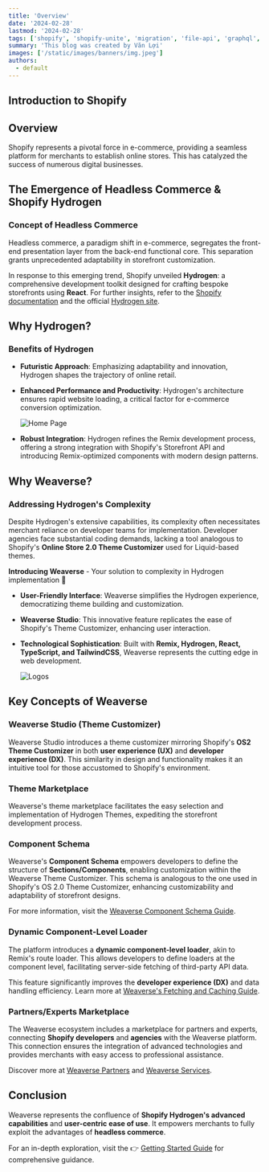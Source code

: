```yaml
---
title: 'Overview'
date: '2024-02-28'
lastmod: '2024-02-28'
tags: ['shopify', 'shopify-unite', 'migration', 'file-api', 'graphql', 'nodejs']
summary: 'This blog was created by Văn Lợi'
images: ['/static/images/banners/img.jpeg']
authors:
  - default
---
```


## Introduction to Shopify

## Overview

Shopify represents a pivotal force in e-commerce, providing a seamless platform for merchants to establish online stores. This has catalyzed the success of numerous digital businesses.

## The Emergence of Headless Commerce & Shopify Hydrogen

### Concept of Headless Commerce

Headless commerce, a paradigm shift in e-commerce, segregates the front-end presentation layer from the back-end functional core. This separation grants unprecedented adaptability in storefront customization.

In response to this emerging trend, Shopify unveiled **Hydrogen**: a comprehensive development toolkit designed for crafting bespoke storefronts using **React**. For further insights, refer to the [Shopify documentation](https://shopify.dev) and the official [Hydrogen site](https://hydrogen.shopify.dev).

## Why Hydrogen?

### Benefits of Hydrogen

- **Futuristic Approach**: Emphasizing adaptability and innovation, Hydrogen shapes the trajectory of online retail.
- **Enhanced Performance and Productivity**: Hydrogen's architecture ensures rapid website loading, a critical factor for e-commerce conversion optimization.

  ![Home Page](/static/images/shopify_hydrogen_home_page.webp)

- **Robust Integration**: Hydrogen refines the Remix development process, offering a strong integration with Shopify's Storefront API and introducing Remix-optimized components with modern design patterns.

## Why Weaverse?

### Addressing Hydrogen's Complexity

Despite Hydrogen's extensive capabilities, its complexity often necessitates merchant reliance on developer teams for implementation. Developer agencies face substantial coding demands, lacking a tool analogous to Shopify's **Online Store 2.0 Theme Customizer** used for Liquid-based themes.

**Introducing Weaverse** - Your solution to complexity in Hydrogen implementation 💪

- **User-Friendly Interface**: Weaverse simplifies the Hydrogen experience, democratizing theme building and customization.
- **Weaverse Studio**: This innovative feature replicates the ease of Shopify's Theme Customizer, enhancing user interaction.
- **Technological Sophistication**: Built with **Remix, Hydrogen, React, TypeScript, and TailwindCSS**, Weaverse represents the cutting edge in web development.

  ![Logos](/static/images/Logos.webp)

## Key Concepts of Weaverse

### Weaverse Studio (Theme Customizer)

Weaverse Studio introduces a theme customizer mirroring Shopify's **OS2 Theme Customizer** in both **user experience (UX)** and **developer experience (DX)**. This similarity in design and functionality makes it an intuitive tool for those accustomed to Shopify's environment.

### Theme Marketplace

Weaverse's theme marketplace facilitates the easy selection and implementation of Hydrogen Themes, expediting the storefront development process.

### Component Schema

Weaverse's **Component Schema** empowers developers to define the structure of **Sections/Components**, enabling customization within the Weaverse Theme Customizer. This schema is analogous to the one used in Shopify's OS 2.0 Theme Customizer, enhancing customizability and adaptability of storefront designs.

For more information, visit the [Weaverse Component Schema Guide](https://weaverse.dev/docs/component-schema).

### Dynamic Component-Level Loader

The platform introduces a **dynamic component-level loader**, akin to Remix's route loader. This allows developers to define loaders at the component level, facilitating server-side fetching of third-party API data.

This feature significantly improves the **developer experience (DX)** and data handling efficiency. Learn more at [Weaverse's Fetching and Caching Guide](https://weaverse.dev/docs/fetching-and-caching).

### Partners/Experts Marketplace

The Weaverse ecosystem includes a marketplace for partners and experts, connecting **Shopify developers** and **agencies** with the Weaverse platform. This connection ensures the integration of advanced technologies and provides merchants with easy access to professional assistance.

Discover more at [Weaverse Partners](https://weaverse.dev/partners) and [Weaverse Services](https://weaverse.dev/services).

## Conclusion

Weaverse represents the confluence of **Shopify Hydrogen's advanced capabilities** and **user-centric ease of use**. It empowers merchants to fully exploit the advantages of **headless commerce**.

For an in-depth exploration, visit the 👉 [Getting Started Guide](https://weaverse.dev/docs/getting-started) for comprehensive guidance.
